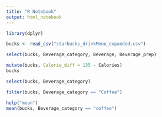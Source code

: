 ```yaml
---
title: "R Notebook"
output: html_notebook
---
```


```r
library(dplyr)
```

```r
bucks <- read_csv("starbucks_drinkMenu_expanded.csv")
```
```r
select(bucks, Beverage_category, Beverage, Beverage_prep)
```
```r
mutate(bucks, Calorie_diff = 135 - Calories)
bucks
```
```r
select(bucks, Beverage_category)
```
```r
filter(bucks, Beverage_category == "Coffee")
```

```r
help("mean")
mean(bucks, Beverage_category == "coffee")
```

